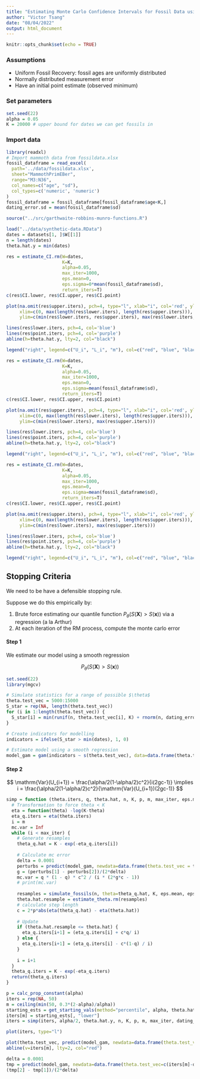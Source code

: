 ```yaml
---
title: "Estimating Monte Carlo Confidence Intervals for Fossil Data using Garthwaite 1992"
author: "Victor Tsang"
date: "08/04/2022"
output: html_document
---
```


```r
knitr::opts_chunk$set(echo = TRUE)
```

### Assumptions

-   Uniform Fossil Recovery: fossil ages are uniformly distributed
-   Normally distributed measurement error
-   Have an initial point estimate (observed minimum)

### Set parameters

```r
set.seed(22)
alpha = 0.05
K = 20000 # upper bound for dates we can get fossils in
```

### Import data

```r
library(readxl)
# Import mammoth data from fossildata.xlsx
fossil_dataframe = read_excel(
  path='../data/fossildata.xlsx', 
  sheet="MammothPrimEBer", 
  range="M3:N36", 
  col_names=c("age", "sd"), 
  col_types=c('numeric', 'numeric')
)
fossil_dataframe = fossil_dataframe[fossil_dataframe$age<K,]
dating_error.sd = mean(fossil_dataframe$sd)
```

```r
source("../src/garthwaite-robbins-munro-functions.R")
```

```r
load("../data/synthetic-data.RData")
dates = datasets[1, ]$W[[1]]
n = length(dates)
theta.hat.y = min(dates)
```

```r
res = estimate_CI.rm(W=dates,
                     K=K,
                     alpha=0.05,
                     max_iter=1000,
                     eps.mean=0,
                     eps.sigma=0*mean(fossil_dataframe$sd),
                     return_iters=T)
c(res$CI.lower, res$CI.upper, res$CI.point)

plot(na.omit(res$upper.iters), pch=4, type="l", xlab="i", col='red', ylab=NA, main="CI Convergence",
     xlim=c(0, max(length(res$lower.iters), length(res$upper.iters))),
     ylim=c(min(res$lower.iters, res$upper.iters), max(res$lower.iters, res$upper.iters)))

lines(res$lower.iters, pch=4, col='blue')
lines(res$point.iters, pch=4, col='purple')
abline(h=theta.hat.y, lty=2, col="black")

legend("right", legend=c("U_i", "L_i", "m"), col=c("red", "blue", "black"), lty=c(1,1,1))
```

```r
res = estimate_CI.rm(W=dates,
                     K=K,
                     alpha=0.05,
                     max_iter=1000,
                     eps.mean=0,
                     eps.sigma=mean(fossil_dataframe$sd),
                     return_iters=T)
c(res$CI.lower, res$CI.upper, res$CI.point)

plot(na.omit(res$upper.iters), pch=4, type="l", xlab="i", col='red', ylab=NA, main="CI Convergence",
     xlim=c(0, max(length(res$lower.iters), length(res$upper.iters))),
     ylim=c(min(res$lower.iters), max(res$upper.iters)))

lines(res$lower.iters, pch=4, col='blue')
lines(res$point.iters, pch=4, col='purple')
abline(h=theta.hat.y, lty=2, col="black")

legend("right", legend=c("U_i", "L_i", "m"), col=c("red", "blue", "black"), lty=c(1,1,1))
```

```r
res = estimate_CI.rm(W=dates,
                     K=K,
                     alpha=0.05,
                     max_iter=1000,
                     eps.mean=0,
                     eps.sigma=mean(fossil_dataframe$sd),
                     return_iters=T)
c(res$CI.lower, res$CI.upper, res$CI.point)

plot(na.omit(res$upper.iters), pch=4, type="l", xlab="i", col='red', ylab=NA, main="CI Convergence",
     xlim=c(0, max(length(res$lower.iters), length(res$upper.iters))),
     ylim=c(min(res$lower.iters), max(res$upper.iters)))

lines(res$lower.iters, pch=4, col='blue')
lines(res$point.iters, pch=4, col='purple')
abline(h=theta.hat.y, lty=2, col="black")

legend("right", legend=c("U_i", "L_i", "m"), col=c("red", "blue", "black"), lty=c(1,1,1))
```

## Stopping Criteria

We need to be have a defensible stopping rule.

Suppose we do this empirically by:

1.  Brute force estimating our quantile function $P_{\theta} ( S(\mathbf{X}) > S(\mathbf{x}))$ via a regression (a la Arthur)
2.  At each iteration of the RM process, compute the monte carlo error

#### Step 1

We estimate our model using a smooth regression

$$P_{\theta} ( S(\mathbf{X}) > S(\mathbf{x}))$$

```r
set.seed(22)
library(mgcv)

# Simulate statistics for a range of possible $\theta$
theta.test_vec = 5000:15000
S_star = rep(NA, length(theta.test_vec))
for (i in 1:length(theta.test_vec)) {
  S_star[i] = min(runif(n, theta.test_vec[i], K) + rnorm(n, dating_error.mean, dating_error.sd))
}

# Create indicators for modelling
indicators = ifelse(S_star > min(dates), 1, 0)

# Estimate model using a smooth regression
model_gam = gam(indicators ~ s(theta.test_vec), data=data.frame(theta.test_vec, indicators), family=binomial)
```

#### Step 2

$$
\mathrm{Var}(U_{i+1}) = \frac{\alpha/2(1-\alpha/2)c^2}{i(2gc-1)} \implies i = \frac{\alpha/2(1-\alpha/2)c^2}{\mathrm{Var}(U_{i+1})(2gc-1)}
$$

```r
simp = function (theta.iters, q, theta.hat, n, K, p, m, max_iter, eps.mean, eps.sigma, model_gam) {
  # Transformation to force theta < K
  eta = function(theta) -log(K-theta)
  eta_q.iters = eta(theta.iters)
  i = m
  mc.var = Inf
  while (i < max_iter) {
    # Generate resamples
    theta_q.hat = K - exp(-eta_q.iters[i])
    
    # Calculate mc error
    delta = 0.0001
    perturbs = predict(model_gam, newdata=data.frame(theta.test_vec = theta_q.hat + c(1, -1)*delta), type="response")
    g = (perturbs[1] - perturbs[2])/(2*delta)
    mc.var = q * (1 - q) * c^2 / (i * (2*g*c - 1))
    # print(mc.var)
    
    resamples = simulate_fossils(n, theta=theta_q.hat, K, eps.mean, eps.sigma)
    theta.hat.resample = estimate_theta.rm(resamples)
    # calculate step length
    c = 2*p*abs(eta(theta_q.hat) - eta(theta.hat))
    
    # Update
    if (theta.hat.resample <= theta.hat) {
      eta_q.iters[i+1] = (eta_q.iters[i] + c*q/ i)
    } else {
      eta_q.iters[i+1] = (eta_q.iters[i] - c*(1-q) / i)
    }
    
    i = i+1
  }
  theta_q.iters = K - exp(-eta_q.iters)
  return(theta_q.iters)
}
```

```r
p = calc_prop_constant(alpha)
iters = rep(NA, 50)
m = ceiling(min(50, 0.3*(2-alpha)/alpha))
starting_ests = get_starting_vals(method="percentile", alpha, theta.hat.y, n, K, dating_error.mean, dating_error.sd)
iters[m] = starting_ests[, "lower"]
iters = simp(iters, alpha/2, theta.hat.y, n, K, p, m, max_iter, dating_error.mean, dating_error.sd, model_gam)

plot(iters, type="l")
```


```r
plot(theta.test_vec, predict(model_gam, newdata=data.frame(theta.test_vec=theta.test_vec), type="response"))
abline(v=iters[m], lty=2, col="red")
```


```r
delta = 0.0001
tmp = predict(model_gam, newdata=data.frame(theta.test_vec=c(iters[m]-delta, iters[m]+delta)), type="response")
(tmp[2] - tmp[1])/(2*delta)
```

